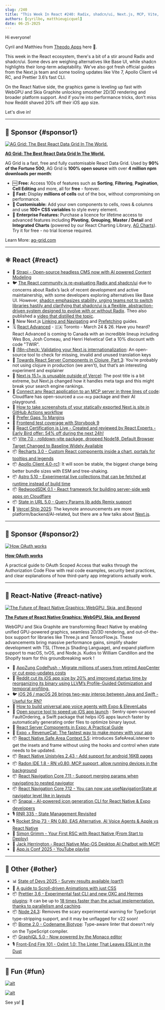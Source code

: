 ```yaml
---
slug: /240
title: "This Week In React #240: Radix, shadcn/ui, Next.js, MCP, Vite, RedwoodSDK, Apollo, Vercel, Recharts | Skia, WebGPU,  Radon IDE, React Navigation, Safe Area Context, iOS optimizations, Snapai | Prettier, Node, Biome, State of Devs"
authors: [cyrilbo, matthieugicquel]
date: 06-25-2025
---
```


Hi everyone!

Cyril and Matthieu from [Theodo Apps](https://apps.theodo.com/en?utm_source=thisweekinreact) here 👋.

This week in the React ecosystem, there's a bit of a stir around Radix and shadcn/ui. Some devs are weighing alternatives like Base UI, while shadcn highlights their long-term adaptability. We’ve also got fresh official guides from the Next.js team and some tooling updates like Vite 7, Apollo Client v4 RC, and Prettier 3.6’s fast CLI.

On the React Native side, the graphics game is leveling up fast with WebGPU and Skia Graphite unlocking smoother 2D/3D rendering and broader platform support. And if you’re into performance tricks, don’t miss how Reddit shaved 20% off their iOS app size.

Let's dive in!

<!-- truncate -->


<Support />

---

## 💸 Sponsor {#sponsor1}

[![AG Grid: The Best React Data Grid In The World.](/emails/issues/240/adgrid.jpg)](https://www.ag-grid.com/react-table?utm_source=thisweekinreact&utm_medium=newsletter&utm_campaign=2025-email-2)

**[AG Grid: The Best React Data Grid In The World.](https://www.ag-grid.com/react-table?utm_source=thisweekinreact&utm_medium=newsletter&utm_campaign=2025-email-2)**

AG Grid is a fast, free and fully customisable React Data Grid. Used by **90% of the Fortune 500**, AG Grid is **100% open source** with over **4 million npm downloads per month**:

- 🆓 **Free:** Access 100s of features such as **Sorting**, **Filtering**, **Pagination**, **Cell Editing** and more, all for **free** - forever.
- **🚀 Fast:** Display **millions of cells** out of the box, without compromising on performance.
- **🎨 Customisable:** Add your own components to cells, rows & columns and use **100+ CSS variables** to style every element.
- 🏢 **Enterprise Features:** Purchase a licence for lifetime access to advanced features including **Pivoting**, **Grouping**, **Master / Detail** and **Integrated Charts** (powered by our React Charting Library, [AG Charts](https://www.ag-grid.com/charts?utm_source=thisweekinreact&utm_medium=newsletter&utm_campaign=2025-email-2)). Try it for free - no trial license required.

Learn More: [ag-grid.com](https://www.ag-grid.com/react-table?utm_source=thisweekinreact&utm_medium=newsletter&utm_campaign=2025-email-2)

---

## ⚛️ React {#react}

- 💸 [Strapi - Open-source headless CMS now with AI powered Content Modeling](https://strapi.link/twir2)
- 🐦 [The React community is re-evaluating Radix and shadcn/ui](https://x.com/colmtuite/status/1935629877069172861) due to concerns about Radix’s lack of recent development and active maintainership, with some developers exploring alternatives like Base UI. However, [shadcn emphasizes stability, urging teams not to switch libraries hastily and clarifying that shadcn/ui is a flexible, abstraction-driven system designed to evolve with or without Radix](https://x.com/shadcn/status/1936082723904565435). Theo also published a [video that distilled the topic](https://www.youtube.com/watch?v=vHFZFXtjKNE).
- 📖 New Next.js [Linking and Navigating](https://nextjs.org/docs/app/getting-started/linking-and-navigating) and [Prefetching](https://nextjs.org/docs/app/guides/prefetching) guides.
- 🗓 [React Advanced](https://reactadvanced.com/canada/?utm_source=thisweekinreact) - 🇨🇦 Toronto - March 24 & 26. Have you heard? React Advanced is coming to Canada with an incredible lineup including Wes Bos, Josh Comeau, and Henri Helvetica! Get a 10% discount with code "TWIR".
- 📜 [i18n-check: Validating your Next.js internationalization](https://lingual.dev/blog/validating-your-nextjs-internationalization/): An open-source tool to check for missing, invalid and unused translation keys
- 📜 [Towards React Server Components in Clojure, Part 3](https://romanliutikov.com/blog/towards-react-server-components-in-clojure-part-3): You’re probably not using clojure in production (we aren’t), but that’s an interesting experiment and explainer
- 📜 [Next.js 15.1+ is unusable outside of Vercel](https://omarabid.com/nextjs-vercel): The post title is a bit extreme, but Next.js changed how it handles meta tags and this might break your search engine rankings.
- 📜 [Connect any React application to an MCP server in three lines of code](https://blog.cloudflare.com/connect-any-react-application-to-an-mcp-server-in-three-lines-of-code/): Cloudflare has open-sourced a `use-mcp` package and their AI playground.
- 📜 [How to take screenshots of your statically exported Next.js site in GitHub Actions workflow](https://www.nico.fyi/blog/how-to-take-screenshots-in-github-actions-workflow)
- 📜 [Prefer Gaps To Margins](https://kyleshevlin.com/prefer-gaps-to-margins/)
- 📜 [Frontend test coverage with Storybook 9](https://storybook.js.org/blog/frontend-test-coverage-with-storybook-9/)
- 💸 [React Certification is Live - Created and reviewed by React Experts - Early Bird offer: 54% off during the next 24h!](https://certificates.dev/react?friend=TWIR)
- 📦 [Vite 7.0 \- rolldown-vite package, dropped Node18, Default Browser Target Changed to Baseline Widely Available](https://vite.dev/blog/announcing-vite7.html)
- 📦 [Recharts 3.0 - Custom React components inside a chart, portals for tooltips and legends](https://github.com/recharts/recharts/releases/tag/v3.0.0)
- 📦 [Apollo Client 4.0-rc1](https://github.com/apollographql/apollo-client/releases/tag/%40apollo%2Fclient%404.0.0-rc.1): It will soon be stable, the biggest change being better bundle sizes with ESM and tree-shaking.
- 📦 [Astro 5.10 - Experimental live collections that can be fetched at runtime instead of build time](https://astro.build/blog/astro-5100/)
- 📦 [RedwoodSDK 0.1 \- React framework for building server-side web apps on Cloudflare](https://github.com/redwoodjs/sdk/releases/tag/v0.1.0)
- 📦 [State in URL 5.0 \- Query Params lib adds Remix support](https://github.com/asmyshlyaev177/state-in-url/releases/tag/v5.0.0)
- 🎥 [Vercel Ship 2025](https://vercel.com/ship): The keynote announcements are more platform/backend/AI-related, but there are a few talks about [Next.js](http://Next.js).

<SubscribeFormEmbed placement="middle" />

---

## 💸 Sponsor {#sponsor2}

[![How OAuth works](/emails/issues/240/clerck.jpg)](https://go.clerk.com/EeTc3Sg)

**[How OAuth works](https://go.clerk.com/EeTc3Sg)**

A practical guide to OAuth Scoped Access that walks through the Authorization Code Flow with real code examples, security best practices, and clear explanations of how third-party app integrations actually work.

---

## 📱 React-Native {#react-native}

[![The Future of React Native Graphics: WebGPU, Skia, and Beyond](/emails/issues/240/skia.jpg)](https://shopify.engineering/webgpu-skia-web-graphics)

[**The Future of React Native Graphics: WebGPU, Skia, and Beyond**](https://shopify.engineering/webgpu-skia-web-graphics)

WebGPU and Skia Graphite are transforming React Native by enabling unified GPU-powered graphics, seamless 2D/3D rendering, and out-of-the-box support for libraries like Three.js and TensorFlow.js. These advancements bring massive performance gains, simplify shader development with TSL (Three.js Shading Language), and expand platform support to macOS, tvOS, and Node.js. Kudos to William Candillon and the Shopify team for this groundbreaking work \!

- 💸 [AppZung CodePush - Migrate millions of users from retired AppCenter or cut expo-updates costs](https://appzung.com/?utm_source=newsletter&utm_medium=email&utm_campaign=this_week_in_react_250625)
- 👀 [Reddit cut its iOS app size by 20% and improved startup time by reorganizing its binary using LLVM’s Profile-Guided Optimization and temporal profiling.](https://www.reddit.com/r/RedditEng/comments/1l7gv4t/reddits_ios_app_binary_optimization/)
- 🐦 [iOS 26 / macOS 26 brings two-way interop between Java and Swift - Useful for RN?](https://x.com/birch_js/status/1932608731671642200)
- 📜 [How to build universal app voice agents with Expo & ElevenLabs](https://expo.dev/blog/how-to-build-universal-app-voice-agents-with-expo-and-elevenlabs)
- 📜 [Open source tool to speed up iOS app launch](https://blog.sentry.io/open-source-tool-speed-up-ios-app-launch/) : Sentry open-sourced FaultOrdering, a Swift package that helps iOS apps launch faster by automatically generating order files to optimize binary layout.
- 📜 [React Server Components in Expo: A Practical Guide](https://blog.codeminer42.com/react-server-components-in-expo/)
- 📜 [Expo \+ RevenueCat: The fastest way to make money with your app](https://expo.dev/blog/expo-revenuecat-in-app-purchase-tutorial)
- 📦 [React Native Safe Area Context 5.5](https://github.com/AppAndFlow/react-native-safe-area-context/releases/tag/v5.5.0): introduces SafeAreaListener to get the insets and frame without using the hooks and control when state needs to be updated.
- 📦 [React Native Unistyles 2.43 \- Add support for android 16KB pages](https://github.com/jpudysz/react-native-unistyles/releases/tag/v2.43.0)
- 📦 [Radon IDE 1.8 \- RN v0.80, MCP support, allow running devices in the background](https://github.com/software-mansion/radon-ide/releases/tag/v1.8.0)
- 📦 [React Navigation Core 7.11 \- Support merging params when navigating to nested navigator](https://github.com/react-navigation/react-navigation/releases/tag/%40react-navigation/core%407.11.0)
- 📦 [React Navigation Core 7.12 \- You can now use useNavigationState at navigator level like in layouts](https://github.com/react-navigation/react-navigation/releases/tag/%40react-navigation/core%407.12.0)
- 📦 [Snapai \- AI-powered icon generation CLI for React Native & Expo developers](https://github.com/betomoedano/snapai)
- 🎙️ [RNR 335 \- State Management Revisited](https://infinite.red/react-native-radio/rnr-335-state-management-revisited)
- 🎙️ [Rocket Ship 73 \- RN 0.80, EAS Alternative, AI Voice Agents & Apple vs React Native](https://share.transistor.fm/s/b4865cf1)
- 🎥 [Simon Grimm \- Your First RSC with React Native (From Start to Deploy)](https://www.youtube.com/watch?v=YhVFlTRtf38)
- 🎥 [Jack Herrington \- React Native Mac-OS Desktop AI Chatbot with MCP\!](https://www.youtube.com/watch?v=Apy672AQb4U)
- 🎥 [App.js Conf 2025 \- YouTube playlist](https://www.youtube.com/watch?v=-fj-6WnjsG4&list=PLSk21zn8fFZBD3Kxg8Rw_n4LPIuA6TGHd)

---

## 🔀 Other {#other}

- 📊 [State of Devs 2025 \- Survey results available (part1)](https://2025.stateofdevs.com/en-US)
- 📜 [A guide to Scroll-driven Animations with just CSS](https://webkit.org/blog/17101/a-guide-to-scroll-driven-animations-with-just-css/)
- 📦 [Prettier 3.6 \- Experimental fast CLI and new OXC and Hermes plugins](https://prettier.io/blog/2025/06/23/3.6.0): It can be up to [18 times faster than the actual implementation, thanks to parallelism and caching](https://e18e.dev/blog/prettier-speed-up.html).
- 📦 [Node 24.3](https://nodejs.org/en/blog/release/v24.3.0): Removes the scary experimental warning for TypeScript type-stripping support, and it may be unflagged for v22 soon\!
- 📦 [Biome 2.0 \- Codename Biotype](https://biomejs.dev/fr/blog/biome-v2/): Type-aware linter that doesn’t rely on the TypeScript compiler.
- 📦 [GraphiQL 5.0 \- Now powered by the Monaco editor](https://github.com/graphql/graphiql/releases/tag/graphiql%405.0.0)
- 🎙️ [Front-End Fire 101 \- Oxlint 1.0: The Linter That Leaves ESLint in the Dust](https://front-end-fire.com/episodes/101/)

---

## 🤭 Fun {#fun}

[![alt](/emails/issues/240/merge-pr.jpg)](https://x.com/Steve8708/status/1928211253744255039)

[![alt](/emails/issues/240/expo-atlas.jpg)](https://x.com/schlimmson/status/1891533122774413587)

See ya! 👋
